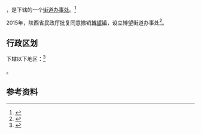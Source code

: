 {{中国乡级行政区|61/07/22/100/000}}

'''{{PAGENAMEBASE}}'''，是{{PRC admin/fullname|61/07/22/100/000|3}}下辖的一个[[街道办事处|街道办事处]]。<ref>{{PRC admin/ref sgc|{{PRC admin/parent|61/07/22/100/000}}}}</ref>

2015年，陕西省民政厅批复同意撤销[[博望镇_(城固县)|博望镇]]，设立博望街道办事处<ref>{{Cite web |url=http://news.xinhuanet.com/local/2015-06/28/c_127959075.htm |title=陕西省民政厅关于陕西省乡镇行政区划调整的公告 |accessdate=2017-09-14 |archive-date=2017-09-13 |archive-url=https://web.archive.org/web/20170913183916/http://news.xinhuanet.com/local/2015-06/28/c_127959075.htm |dead-url=no }}</ref>。

== 行政区划 ==

{{PAGENAMEBASE}}下辖以下地区：<ref>{{PRC admin/ref sgc|61/07/22/100/000}}</ref>

{{PRC admin/children|61/07/22/100/000}}。

== 参考资料 ==

{{reflist}}

{{行政区划小作品}}
{{PRC admin/navcat|61/07/22/100/000}}